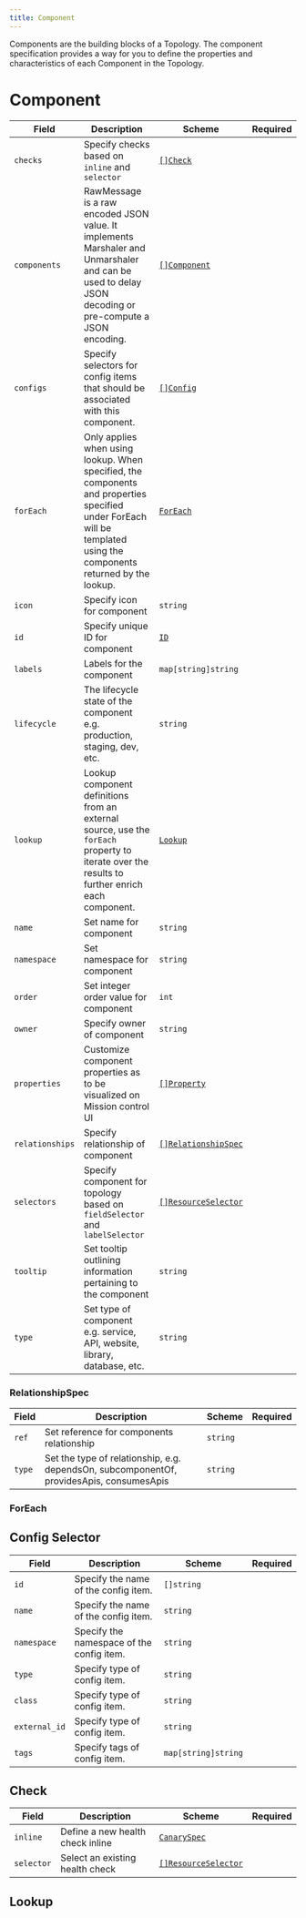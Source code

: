 ```yaml
---
title: Component
---
```




Components are the building blocks of a Topology. The component specification provides a way for you to define the properties and characteristics of each Component in the Topology.

# Component

| Field           | Description                                                                                                                                                          | Scheme                                       | Required |
| --------------- | -------------------------------------------------------------------------------------------------------------------------------------------------------------------- | -------------------------------------------- | -------- |
| `checks`        | Specify checks based on `inline` and `selector`                                                                                                                      | [`[]Check`](#check)                          |          |
| `components`    | RawMessage is a raw encoded JSON value. It implements Marshaler and Unmarshaler and can be used to delay JSON decoding or pre-compute a JSON encoding.               | [`[]Component`](#component)                  |          |
| `configs`       | Specify selectors for config items that should be associated with this component.                                                                                    | [`[]Config`](#config-selector)               |          |
| `forEach`       | Only applies when using lookup. When specified, the components and properties specified under ForEach will be templated using the components returned by the lookup. | [`ForEach`](#foreach)                        |          |
| `icon`          | Specify icon for component                                                                                                                                           | `string`                                     |          |
| `id`            | Specify unique ID for component                                                                                                                                      | [`ID`](./index.mdx#id-selector)              |          |
| `labels`        | Labels for the component                                                                                                                                             | `map[string]string`                          |          |
| `lifecycle`     | The lifecycle state of the component e.g. production, staging, dev, etc.                                                                                             | `string`                                     |          |
| `lookup`        | Lookup component definitions from an external source, use the `forEach` property to iterate over the results to further enrich each component.                       | [`Lookup`](#lookup)                          |          |
| `name`          | Set name for component                                                                                                                                               | `string`                                     |          |
| `namespace`     | Set namespace for component                                                                                                                                          | `string`                                     |          |
| `order`         | Set integer order value for component                                                                                                                                | `int`                                        |          |
| `owner`         | Specify owner of component                                                                                                                                           | `string`                                     |          |
| `properties`    | Customize component properties as to be visualized on Mission control UI                                                                                             | [`[]Property`](./properties)                 |          |
| `relationships` | Specify relationship of component                                                                                                                                    | [`[]RelationshipSpec`](#relationshipspec)    |          |
| `selectors`     | Specify component for topology based on `fieldSelector` and `labelSelector`                                                                                          | [`[]ResourceSelector`](../resource-selector) |          |
| `tooltip`       | Set tooltip outlining information pertaining to the component                                                                                                        | `string`                                     |          |
| `type`          | Set type of component e.g. service, API, website, library, database, etc.                                                                                            | `string`                                     |          |

### RelationshipSpec

| Field  | Description                                                                              | Scheme   | Required |
| ------ | ---------------------------------------------------------------------------------------- | -------- | -------- |
| `ref`  | Set reference for components relationship                                                | `string` |          |
| `type` | Set the type of relationship, e.g. dependsOn, subcomponentOf, providesApis, consumesApis | `string` |          |

### ForEach

<ForEach />

## Config Selector

| Field         | Description                               | Scheme              | Required |
| ------------- | ----------------------------------------- | ------------------- | -------- |
| `id`          | Specify the name of the config item.      | `[]string`          |          |
| `name`        | Specify the name of the config item.      | `string`            |          |
| `namespace`   | Specify the namespace of the config item. | `string`            |          |
| `type`        | Specify type of config item.              | `string`            |          |
| `class`       | Specify type of config item.              | `string`            |          |
| `external_id` | Specify type of config item.              | `string`            |          |
| `tags`        | Specify tags of config item.              | `map[string]string` |          |

## Check

| Field      | Description                      | Scheme                                               | Required |
| ---------- | -------------------------------- | ---------------------------------------------------- | -------- |
| `inline`   | Define a new health check inline | [`CanarySpec`](/reference/canary-checker)            |          |
| `selector` | Select an existing health check  | [`[]ResourceSelector`](/reference/resource-selector) |          |

## Lookup

<Lookup />
